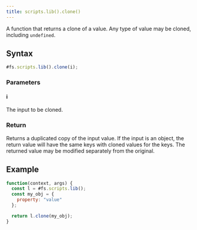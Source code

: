 ```yaml
---
title: scripts.lib().clone()
---
```


A function that returns a clone of a value. Any type of value may be cloned, including `undefined`.

## Syntax

```js
#fs.scripts.lib().clone(i);
```

### Parameters

#### i

The input to be cloned.

### Return

Returns a duplicated copy of the input value. If the input is an object, the return value will have the same keys with cloned values for the keys. The returned value may be modified separately from the original.

## Example

```js
function(context, args) {
  const l = #fs.scripts.lib();
  const my_obj = {
    property: "value"
  };

  return l.clone(my_obj);
}
```
